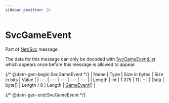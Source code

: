 ```yaml
---
sidebar_position: 26
---
```


# SvcGameEvent

Part of [Net/Svc](../netsvc) message.

The data for this message can only be decoded with [SvcGameEventList](./svcgameeventlist) which appears once before this message is allowed to appear.

{/* @dem-gen-begin:SvcGameEvent */}
| Name | Type | Size in bytes | Size in bits | Value |
| --- | --- | --- | --- | --- |
| Length | int | 1.375 | 11 | - |
| Data | byte[] | Length / 8 | Length | [GameEvent[]](../gameevent) |

{/* @dem-gen-end:SvcGameEvent */}
